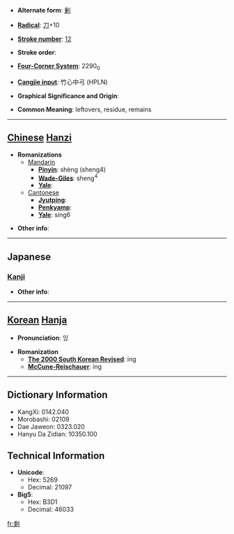 * '''Alternate form''': [[剰]]

* '''[[Wiktionary:Chinese radical index| Radical]]''': [[Wiktionary:Chinese radical index 刀|刀]]+10

* '''[[Wiktionary:Chinese total strokes index|Stroke number]]''': [[Wiktionary:Chinese total strokes index 12|12]]

* '''Stroke order''': 

* '''[[Wiktionary:Chinese four corner index|Four-Corner System]]''': 2290<sub>0</sub>

* '''[[Wiktionary:Chinese Cangjie index|Cangjie input]]''': 竹心中弓 (HPLN)

* '''Graphical Significance and Origin''': 

* '''Common Meaning''': leftovers, residue, remains

----

== [[Chinese]] [[Hanzi]] ==

* '''Romanizations'''
** [[Mandarin]]
*** '''[[Pinyin]]''': shèng (sheng4)
*** '''[[Wade-Giles]]''': sheng<sup>4</sup>
*** '''[[Yale]]''': 
**[[Cantonese]]
***'''[[Jyutping]]''':
***'''[[Penkyamp]]''': 
***'''[[Yale]]''': sing6

* '''Other info''': 

----

==Japanese==
===[[Kanji]]===
{{kanji|on readings=[[じょう]] (jō)|kun readings=[[あまる]] (amaru), [[あまり]] (amari), [[あまつさえ]] (amatsusae)}}

* '''Other info''':  

----

== [[Korean]] [[Hanja]] ==

* '''Pronunciation''': 잉

* '''Romanization'''
** '''[[The 2000 South Korean Revised Romanization|The 2000 South Korean Revised]]''': ing
** '''[[McCune-Reischauer]]''': ing

----

== Dictionary Information ==

* KangXi: 0142.040
* Morobashi: 02109
* Dae Jaweon: 0323.020
* Hanyu Da Zidian: 10350.100

== Technical Information ==

* '''Unicode''':
** Hex: 5269
** Decimal: 21097
* '''Big5''':
** Hex: B3D1
** Decimal: 46033

[[fr:剩]]